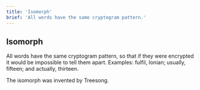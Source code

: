 ```yaml
---
title: 'Isomorph'
brief: 'All words have the same cryptogram pattern.'
---
```


## Isomorph

All words have the same cryptogram pattern, so that if they were encrypted it would be impossible to tell them apart. Examples: fulfil, Ionian; usually, fifteen; and actually, thirteen.

The isomorph was invented by Treesong.